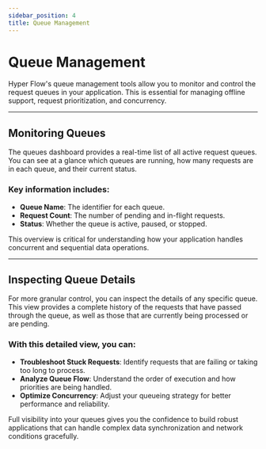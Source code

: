 ```yaml
---
sidebar_position: 4
title: Queue Management
---
```


# Queue Management

Hyper Flow's queue management tools allow you to monitor and control the request queues in your application. This is
essential for managing offline support, request prioritization, and concurrency.

---

## Monitoring Queues

The queues dashboard provides a real-time list of all active request queues. You can see at a glance which queues are
running, how many requests are in each queue, and their current status.

### Key information includes:

- **Queue Name**: The identifier for each queue.
- **Request Count**: The number of pending and in-flight requests.
- **Status**: Whether the queue is active, paused, or stopped.

This overview is critical for understanding how your application handles concurrent and sequential data operations.

---

## Inspecting Queue Details

For more granular control, you can inspect the details of any specific queue. This view provides a complete history of
the requests that have passed through the queue, as well as those that are currently being processed or are pending.

### With this detailed view, you can:

- **Troubleshoot Stuck Requests**: Identify requests that are failing or taking too long to process.
- **Analyze Queue Flow**: Understand the order of execution and how priorities are being handled.
- **Optimize Concurrency**: Adjust your queueing strategy for better performance and reliability.

Full visibility into your queues gives you the confidence to build robust applications that can handle complex data
synchronization and network conditions gracefully.
